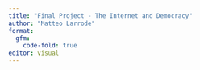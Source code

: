 ```yaml
---
title: "Final Project - The Internet and Democracy"
author: "Matteo Larrode"
format:
  gfm:
    code-fold: true
editor: visual
---
```



